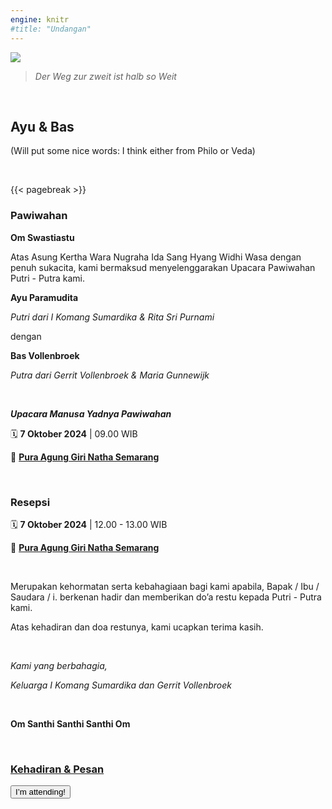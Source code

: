 ```yaml
---
engine: knitr
#title: "Undangan"
---
```


![](./img/IMG_5104_art.jpg)

> _Der Weg zur zweit ist halb so Weit_

<br>


## __Ayu & Bas__

(Will put some nice words: I think either from Philo or Veda)

<br>

{{< pagebreak >}}

### Pawiwahan
__Om Swastiastu__

Atas Asung Kertha Wara Nugraha Ida Sang Hyang Widhi Wasa dengan penuh sukacita, kami bermaksud menyelenggarakan Upacara Pawiwahan Putri - Putra kami.


__Ayu Paramudita__

_Putri dari I Komang Sumardika & Rita Sri Purnami_

dengan

__Bas Vollenbroek__

_Putra dari Gerrit Vollenbroek & Maria Gunnewijk_

<br>

___Upacara Manusa Yadnya Pawiwahan___

🗓 __7 Oktober 2024__ | 09.00 WIB

📍 __[Pura Agung Giri Natha Semarang](https://maps.app.goo.gl/d9geChkbJJ1JtB4T6)__

<br>

### Resepsi
🗓 __7 Oktober 2024__ | 12.00 - 13.00 WIB

📍 __[Pura Agung Giri Natha Semarang](https://maps.app.goo.gl/d9geChkbJJ1JtB4T6)__

<br>

Merupakan kehormatan serta kebahagiaan bagi kami apabila, Bapak / Ibu / Saudara / i. berkenan hadir dan memberikan do'a restu kepada Putri - Putra kami.

Atas kehadiran dan doa restunya, kami ucapkan terima kasih.

<br>

_Kami yang berbahagia,_

_Keluarga I Komang Sumardika dan Gerrit Vollenbroek_

<br>

__Om Santhi Santhi Santhi Om__

<br>

### __[Kehadiran & Pesan](https://forms.gle/VCv5T69utg9H64zN6)__
<button class="btn btn-lg btn-primary" type="button">I'm attending!</button>
